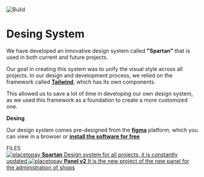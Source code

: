 
<Meta title="Introduction/Overview" />

<style>{`
  .subheading {
    --mediumdark: '#999999';
    font-weight: 900;
    font-size: 13px;
    color: #999;
    letter-spacing: 6px;
    line-height: 24px;
    text-transform: uppercase;
    margin-bottom: 12px;
    margin-top: 40px;
  }

  .link-list {
    display: grid;
    grid-template-columns: 1fr;
    grid-template-rows: 1fr 1fr;
    row-gap: 10px;
  }

  @media (min-width: 620px) {
    .link-list {
      row-gap: 20px;
      column-gap: 20px;
      grid-template-columns: 1fr 1fr;
    }
  }

  @media all and (-ms-high-contrast:none) {
  .link-list {
      display: -ms-grid;
      -ms-grid-columns: 1fr 1fr;
      -ms-grid-rows: 1fr 1fr;
    }
  }

  .link-item {
    display: block;
    padding: 20px 30px 20px 15px;
    border: 1px solid #00000010;
    border-radius: 5px;
    transition: background 150ms ease-out, border 150ms ease-out, transform 150ms ease-out;
    color: #333333;
    display: flex;
    align-items: flex-start;
  }

  .link-item:hover {
    border-color: #1EA7FD50;
    transform: translate3d(0, -3px, 0);
    box-shadow: rgba(0, 0, 0, 0.08) 0 3px 10px 0;
  }

  .link-item:active {
    border-color: #1EA7FD;
    transform: translate3d(0, 0, 0);
  }

  .link-item strong {
    font-weight: 700;
    display: block;
    margin-bottom: 2px;
  }
  
  .link-item img {
    height: 40px;
    width: 40px;
    margin-right: 15px;
    flex: none;
  }

  .link-item span {
    font-size: 14px;
    line-height: 20px;
  }

  .title {
    font-size: 24px;
    padding-top: 32px;
    display: block;
  }

  
`}</style>

<img src={Cover} alt="Build" />

# Desing System


We have developed an innovative design system called <strong>"Spartan"</strong> that is used in both current and future projects.

Our goal in creating this system was to unify the visual style across all projects. In our design and development process, we relied on the framework called [**Tailwind**](https://tailwindui.com/), which has its own components.

This allowed us to save a lot of time in developing our own design system, as we used this framework as a foundation to create a more customized one.

<strong className="title">Desing</strong>

Our design system comes pre-designed from the [**figma**](https://www.figma.com/) platform, which you can view in a browser or [**install the software for free**](https://www.figma.com/downloads/)



<div className="subheading">FILES</div>

<div className="link-list">
  <a
    className="link-item"
    href="https://www.figma.com/file/hRypwsAfjK2e0g9DOKLROV/Spartan-V2?type=design&node-id=0%3A1&t=V9epUvhbpmJR5icZ-1"
    target="_blank"
  >
    <img src={figma} alt="placetopay" />
    <span>
      <strong>Spartan</strong>
      Design system for all projects, it is constantly updated
    </span>
  </a>
  <a
    className="link-item"
    href="https://www.figma.com/file/UIzkf2Ot20xpg7kJmPx65L/Panel-v2?type=design&node-id=0%3A1&t=QGGIyonzBEM4ICDz-1"
    target="_blank"
  >
    <img src={figma} alt="placetopay" />
    <span>
      <strong>Panel v2</strong>
      It is the new project of the new panel for the administration of shops
    </span>
  </a>
</div>
